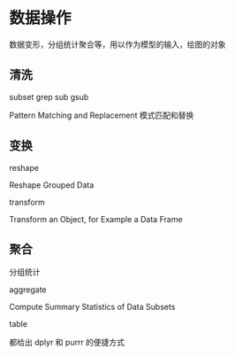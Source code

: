 # 数据操作 {#data-manipulation}

数据变形，分组统计聚合等，用以作为模型的输入，绘图的对象

## 清洗 {#data-clean}

subset
grep
sub gsub

Pattern Matching and Replacement 模式匹配和替换

## 变换 {#data-reshape}

reshape 

Reshape Grouped Data

transform

Transform an Object, for Example a Data Frame

## 聚合 {#data-aggregate}

分组统计

aggregate

Compute Summary Statistics of Data Subsets

table

都给出 dplyr 和 purrr 的便捷方式
